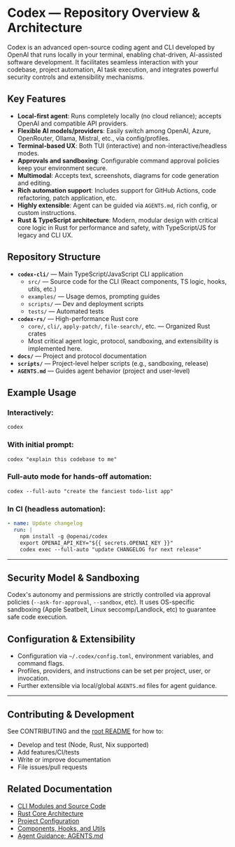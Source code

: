 # Codex — Repository Overview & Architecture

Codex is an advanced open-source coding agent and CLI developed by OpenAI that runs locally in your terminal, enabling chat-driven, AI-assisted software development. It facilitates seamless interaction with your codebase, project automation, AI task execution, and integrates powerful security controls and extensibility mechanisms.

## Key Features
- **Local-first agent**: Runs completely locally (no cloud reliance); accepts OpenAI and compatible API providers.
- **Flexible AI models/providers**: Easily switch among OpenAI, Azure, OpenRouter, Ollama, Mistral, etc., via config/profiles.
- **Terminal-based UX**: Both TUI (interactive) and non-interactive/headless modes.
- **Approvals and sandboxing**: Configurable command approval policies keep your environment secure.
- **Multimodal**: Accepts text, screenshots, diagrams for code generation and editing.
- **Rich automation support**: Includes support for GitHub Actions, code refactoring, patch application, etc.
- **Highly extensible**: Agent can be guided via `AGENTS.md`, rich config, or custom instructions.
- **Rust & TypeScript architecture**: Modern, modular design with critical core logic in Rust for performance and safety, with TypeScript/JS for legacy and CLI UX.

## Repository Structure

- **`codex-cli/`** — Main TypeScript/JavaScript CLI application
  - `src/` — Source code for the CLI (React components, TS logic, hooks, utils, etc.)
  - `examples/` — Usage demos, prompting guides
  - `scripts/` — Dev and deployment scripts
  - `tests/` — Automated tests
- **`codex-rs/`** — High-performance Rust core
  - `core/`, `cli/`, `apply-patch/`, `file-search/`, etc. — Organized Rust crates
  - Most critical agent logic, protocol, sandboxing, and extensibility is implemented here.
- **`docs/`** — Project and protocol documentation
- **`scripts/`** — Project-level helper scripts (e.g., sandboxing, release)
- **`AGENTS.md`** — Guides agent behavior (project and user-level)

## Example Usage

### Interactively:
```shell
codex
```

### With initial prompt:
```shell
codex "explain this codebase to me"
```

### Full-auto mode for hands-off automation:
```shell
codex --full-auto "create the fanciest todo-list app"
```

### In CI (headless automation):
```yaml
- name: Update changelog
  run: |
    npm install -g @openai/codex
    export OPENAI_API_KEY="${{ secrets.OPENAI_KEY }}"
    codex exec --full-auto "update CHANGELOG for next release"
```

---
## Security Model & Sandboxing
Codex's autonomy and permissions are strictly controlled via approval policies (`--ask-for-approval`, `--sandbox`, etc). It uses OS-specific sandboxing (Apple Seatbelt, Linux seccomp/Landlock, etc) to guarantee safe code execution.

## Configuration & Extensibility
- Configuration via `~/.codex/config.toml`, environment variables, and command flags.
- Profiles, providers, and instructions can be set per project, user, or invocation.
- Further extensible via local/global `AGENTS.md` files for agent guidance.

---
## Contributing & Development
See CONTRIBUTING and the [root README](../README.md) for how to:
- Develop and test (Node, Rust, Nix supported)
- Add features/CI/tests
- Write or improve documentation
- File issues/pull requests

## Related Documentation
- [CLI Modules and Source Code](./cli_modules.mdx)
- [Rust Core Architecture](./rust_core.mdx)
- [Project Configuration](./config.mdx)
- [Components, Hooks, and Utils](./cli_modules.mdx)
- [Agent Guidance: AGENTS.md](../AGENTS.md)

